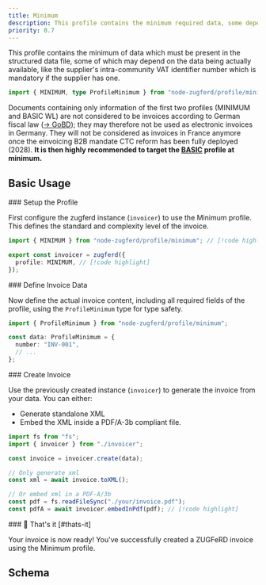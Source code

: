 ```yaml
---
title: Minimum
description: This profile contains the minimum required data, some dependent.
priority: 0.7
---
```



This profile contains the minimum of data which must be present in the
structured data file, some of which may depend on the data being actually available, like the
supplier's intra-community VAT identifier number which is mandatory if the supplier has one.

```ts
import { MINIMUM, type ProfileMinimum } from "node-zugferd/profile/minimum";
```

<Callout type="warn">Documents containing only information of the first two profiles (MINIMUM and
BASIC WL) are not considered to be invoices according to German fiscal law ([&#8594;
GoBD](https://www.bundesfinanzministerium.de/Content/DE/Downloads/BMF_Schreiben/Weitere_Steuerthemen/Abgabenordnung/2019-11-28-GoBD.html));
they may therefore not be used as electronic invoices in Germany. They will
not be considered as invoices in France anymore once the einvoicing B2B
mandate CTC reform has been fully deployed (2028). **It is then highly
recommended to target the [BASIC](/docs/profiles/basic) profile at minimum.**</Callout>

## Basic Usage

<Steps>

<Step>
### Setup the Profile

First configure the zugferd instance (`invoicer`) to use the Minimum profile.
This defines the standard and complexity level of the invoice.

```ts title="invoicer.ts"
import { MINIMUM } from "node-zugferd/profile/minimum"; // [!code highlight]

export const invoicer = zugferd({
  profile: MINIMUM, // [!code highlight]
});
```

</Step>

<Step>
### Define Invoice Data

Now define the actual invoice content, including all required fields of the
profile, using the `ProfileMinimum` type for type safety.

```ts
import { ProfileMinimum } from "node-zugferd/profile/minimum";

const data: ProfileMinimum = {
  number: "INV-001",
  // ...
};
```

</Step>

<Step>
### Create Invoice

Use the previously created instance (`invoicer`) to generate the invoice from your data. You can either:

- Generate standalone XML
- Embed the XML inside a PDF/A-3b compliant file.

```ts
import fs from "fs";
import { invoicer } from "./invoicer";

const invoice = invoicer.create(data);

// Only generate xml
const xml = await invoice.toXML();

// Or embed xml in a PDF-A/3b
const pdf = fs.readFileSync("./your/invoice.pdf");
const pdfA = await invoicer.embedInPdf(pdf); // [!code highlight]
```

</Step>

<Step>
### 🎉 That's it [#thats-it]

Your invoice is now ready! You've successfully created a ZUGFeRD invoice using the Minimum profile.

</Step>

</Steps>

## Schema

<ProfileTree schema={MINIMUM.schema} />

